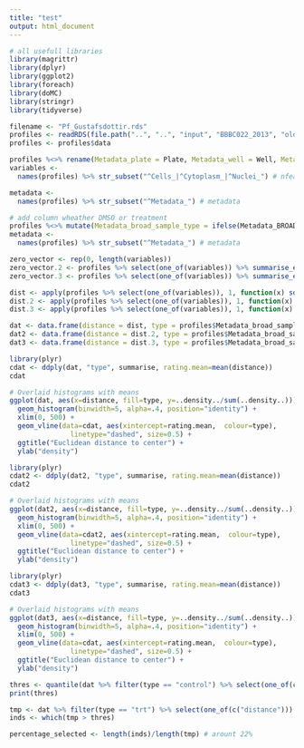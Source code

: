```yaml
---
title: "test"
output: html_document
---
```


```r
# all usefull libraries
library(magrittr)
library(dplyr)
library(ggplot2)
library(foreach)
library(doMC)
library(stringr)
library(tidyverse)
```

```r
filename <- "Pf_Gustafsdottir.rds"
profiles <- readRDS(file.path("..", "..", "input", "BBBC022_2013", "old", filename))
profiles <- profiles$data

profiles %<>% rename(Metadata_plate = Plate, Metadata_well = Well, Metadata_BROAD_sample = Image_Metadata_BROAD_ID,  Metadata_SOURCE_COMPOUND_NAME = Image_Metadata_SOURCE_COMPOUND_NAME)
variables <-
  names(profiles) %>% str_subset("^Cells_|^Cytoplasm_|^Nuclei_") # nfeat

metadata <-
  names(profiles) %>% str_subset("^Metadata_") # metadata

# add column wheather DMSO or treatment
profiles %<>% mutate(Metadata_broad_sample_type = ifelse(Metadata_BROAD_sample == "", "control", "trt"))
metadata <-
  names(profiles) %>% str_subset("^Metadata_") # metadata
```


```r
zero_vector <- rep(0, length(variables))
zero_vector.2 <- profiles %>% select(one_of(variables)) %>% summarise_each(funs(mean)) %>% unlist
zero_vector.3 <- profiles %>% select(one_of(variables)) %>% summarise_each(funs(median)) %>% unlist

dist <- apply(profiles %>% select(one_of(variables)), 1, function(x) sqrt(sum((x-zero_vector)^2)))
dist.2 <- apply(profiles %>% select(one_of(variables)), 1, function(x) sqrt(sum((x-zero_vector.2)^2)))
dist.3 <- apply(profiles %>% select(one_of(variables)), 1, function(x) sqrt(sum((x-zero_vector.3)^2)))

dat <- data.frame(distance = dist, type = profiles$Metadata_broad_sample_type)
dat2 <- data.frame(distance = dist.2, type = profiles$Metadata_broad_sample_type)
dat3 <- data.frame(distance = dist.3, type = profiles$Metadata_broad_sample_type)

library(plyr)
cdat <- ddply(dat, "type", summarise, rating.mean=mean(distance))
cdat

# Overlaid histograms with means
ggplot(dat, aes(x=distance, fill=type, y=..density../sum(..density..))) +
  geom_histogram(binwidth=5, alpha=.4, position="identity")	+ 
  xlim(0, 500) +
  geom_vline(data=cdat, aes(xintercept=rating.mean,  colour=type),
               linetype="dashed", size=0.5) +
  ggtitle("Euclidean distance to center") +
  ylab("density")

library(plyr)
cdat2 <- ddply(dat2, "type", summarise, rating.mean=mean(distance))
cdat2

# Overlaid histograms with means
ggplot(dat2, aes(x=distance, fill=type, y=..density../sum(..density..))) +
  geom_histogram(binwidth=5, alpha=.4, position="identity")	+ 
  xlim(0, 500) +
  geom_vline(data=cdat2, aes(xintercept=rating.mean,  colour=type),
               linetype="dashed", size=0.5) +
  ggtitle("Euclidean distance to center") +
  ylab("density")

library(plyr)
cdat3 <- ddply(dat3, "type", summarise, rating.mean=mean(distance))
cdat3

# Overlaid histograms with means
ggplot(dat3, aes(x=distance, fill=type, y=..density../sum(..density..))) +
  geom_histogram(binwidth=5, alpha=.4, position="identity")	+ 
  xlim(0, 500) +
  geom_vline(data=cdat, aes(xintercept=rating.mean,  colour=type),
               linetype="dashed", size=0.5) +
  ggtitle("Euclidean distance to center") +
  ylab("density")

thres <- quantile(dat %>% filter(type == "control") %>% select(one_of(c("distance"))) %>% unlist, .95)
print(thres)

tmp <- dat %>% filter(type == "trt") %>% select(one_of(c("distance"))) %>% unlist
inds <- which(tmp > thres)

percentage_selected <- length(inds)/length(tmp) # arount 22%

```
